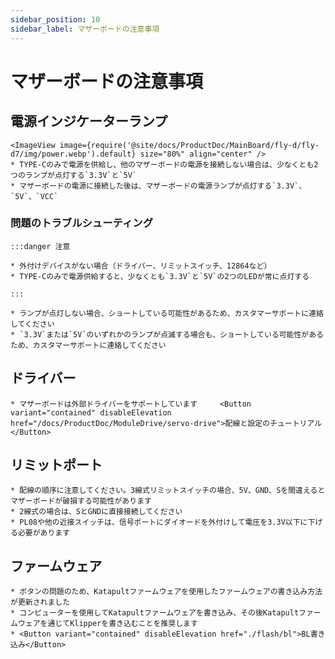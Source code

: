 ```yaml
---
sidebar_position: 10
sidebar_label: マザーボードの注意事項
---
```






# マザーボードの注意事項

## 電源インジケーターランプ
    <ImageView image={require('@site/docs/ProductDoc/MainBoard/fly-d/fly-d7/img/power.webp').default} size="80%" align="center" />
    * TYPE-Cのみで電源を供給し、他のマザーボードの電源を接続しない場合は、少なくとも2つのランプが点灯する`3.3V`と`5V`
    * マザーボードの電源に接続した後は、マザーボードの電源ランプが点灯する`3.3V`、`5V`、`VCC`

### 問題のトラブルシューティング


    :::danger 注意

    * 外付けデバイスがない場合（ドライバー、リミットスイッチ、12864など）
    * TYPE-Cのみで電源供給すると、少なくとも`3.3V`と`5V`の2つのLEDが常に点灯する

    :::

    * ランプが点灯しない場合、ショートしている可能性があるため、カスタマーサポートに連絡してください
    * `3.3V`または`5V`のいずれかのランプが点滅する場合も、ショートしている可能性があるため、カスタマーサポートに連絡してください

## ドライバー

    * マザーボードは外部ドライバーをサポートしています     <Button variant="contained" disableElevation href="/docs/ProductDoc/ModuleDrive/servo-drive">配線と設定のチュートリアル</Button>

## リミットポート

    * 配線の順序に注意してください。3線式リミットスイッチの場合、5V、GND、Sを間違えるとマザーボードが破損する可能性があります
    * 2線式の場合は、SとGNDに直接接続してください
    * PL08や他の近接スイッチは、信号ポートにダイオードを外付けして電圧を3.3V以下に下げる必要があります

## ファームウェア

    * ボタンの問題のため、Katapultファームウェアを使用したファームウェアの書き込み方法が更新されました
    * コンピューターを使用してKatapultファームウェアを書き込み、その後Katapultファームウェアを通じてKlipperを書き込むことを推奨します
    * <Button variant="contained" disableElevation href="./flash/bl">BL書き込み</Button>